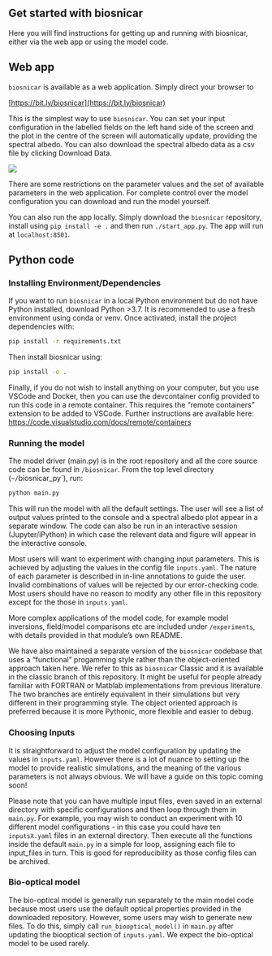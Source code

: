 ## Get started with biosnicar

Here you will find instructions for getting up and running with biosnicar, either via the web app or using the model code.

## Web app

`biosnicar` is available as a web application. Simply direct your browser to

[https://bit.ly/biosnicar](https://bit.ly/biosnicar)

This is the simplest way to use `biosnicar`. You can set your input configuration in the labelled fields on the left hand side of the screen and the plot in the centre of the screen will automatically update, providing the spectral albedo. You can also download the spectral albedo data as a csv file by clicking Download Data.

![](/static/app.png)

There are some restrictions on the parameter values and the set of available parameters in the web application. For complete control over the model configuration you can download and run the model yourself.

You can also run the app locally. Simply download the `biosnicar` repository, install using `pip install -e .` and then run `./start_app.py`. The app will run at `localhost:8501`.



## Python code

### Installing Environment/Dependencies

If you want to run `biosnicar` in a local Python environment but do not have Python installed, download Python >3.7. 
It is recommended to use a fresh environment using conda or venv. Once activated, install the project dependencies with:

```sh
pip install -r requirements.txt
```

Then install biosnicar using:

```sh
pip install -e .
```

Finally, if you do not wish to install anything on your computer, but you use VSCode and Docker, then you can use the devcontainer config provided to run this code in a remote container. This requires the “remote containers” extension to be added to VSCode. Further instructions are available here: https://code.visualstudio.com/docs/remote/containers

### Running the model

The model driver (main.py) is in the root repository and all the core source code can be found in `/biosnicar`. From the top level directory (`~/`biosnicar_py`), run:

```sh
python main.py
```

This will run the model with all the default settings. 
The user will see a list of output values printed to the console and a spectral albedo plot appear in a separate window. 
The code can also be run in an interactive session (Jupyter/iPython) in which case the relevant data and figure will appear in the interactive console.

Most users will want to experiment with changing input parameters. 
This is achieved by adjusting the values in the config file `inputs.yaml`. 
The nature of each parameter is described in in-line annotations to guide the user. 
Invalid combinations of values will be rejected by our error-checking code. 
Most users should have no reason to modify any other file in this repository except for the those in `inputs.yaml`.

More complex applications of the model code, for example model inversions, field/model comparisons etc are included under `/experiments`, with details provided in that module’s own README.

We have also maintained a separate version of the `biosnicar` codebase that uses a “functional” progamming style rather than the object-oriented approach taken here. 
We refer to this as `biosnicar` Classic and it is available in the classic branch of this repository. It might be useful for people already familiar with FORTRAN or Matblab implementations from previous literature. 
The two branches are entirely equivalent in their simulations but very different in their programming style. 
The object oriented approach is preferred because it is more Pythonic, more flexible and easier to debug.

### Choosing Inputs

It is straightforward to adjust the model configuration by updating the values in `inputs.yaml`. However there is a lot of nuance to setting up the model to provide realistic simulations, and the meaning of the various parameters is not always obvious. 
We will have a guide on this topic coming soon!

Please note that you can have multiple input files, even saved in an external directory with specific configurations and then loop through them in `main.py`. 
For example, you may wish to conduct an experiment with 10 different model configurations - in this case you could have ten `inputsX.yaml` files in an external directory. 
Then execute all the functions inside the default `main.py` in a simple for loop, assigning each file to input_files in turn. 
This is good for reproducibility as those config files can be archived.

### Bio-optical model

The bio-optical model is generally run separately to the main model code because most users use the default optical properties provided in the downloaded repository. 
However, some users may wish to generate new files. To do this, simply call `run_biooptical_model()` in `main.py` after updating the biooptical section of `inputs.yaml`. 
We expect the bio-optical model to be used rarely. 